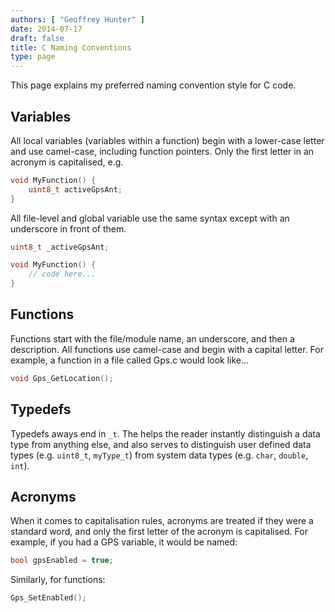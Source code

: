 ```yaml
---
authors: [ "Geoffrey Hunter" ]
date: 2014-07-17
draft: false
title: C Naming Conventions
type: page
---
```



This page explains my preferred naming convention style for C code.

## Variables

All local variables (variables within a function) begin with a lower-case letter and use camel-case, including function pointers. Only the first letter in an acronym is capitalised, e.g.

```c
void MyFunction() {
    uint8_t activeGpsAnt;
}
```

All file-level and global variable use the same syntax except with an underscore in front of them.

```c    
uint8_t _activeGpsAnt;

void MyFunction() {
    // code here...
}
```

## Functions

Functions start with the file/module name, an underscore, and then a description. All functions use camel-case and begin with a capital letter. For example, a function in a file called Gps.c would look like...

```c    
void Gps_GetLocation();
```

## Typedefs

Typedefs aways end in `_t`. The helps the reader instantly distinguish a data type from anything else, and also serves to distinguish user defined data types (e.g. `uint8_t`, `myType_t`) from system data types (e.g. `char`, `double`, `int`).

## Acronyms

When it comes to capitalisation rules, acronyms are treated if they were a standard word, and only the first letter of the acronym is capitalised. For example, if you had a GPS variable, it would be named:

```c    
bool gpsEnabled = true;
```

Similarly, for functions:

```c   
Gps_SetEnabled();
```
